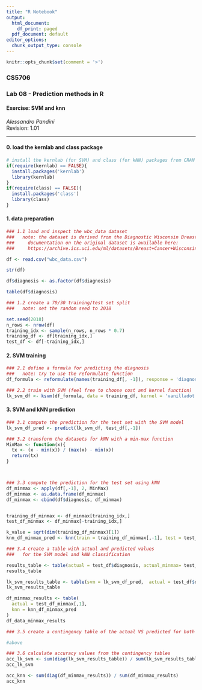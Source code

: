 ---
title: "R Notebook"
output:
  html_document:
    df_print: paged
  pdf_document: default
editor_options:
  chunk_output_type: console
---

```{r include=FALSE}
knitr::opts_chunk$set(comment = '>')
```

### CS5706
### Lab 08 - Prediction methods in R
#### Exercise:  SVM and knn
*Alessandro Pandini*  
Revision: 1.01

***

#### 0. load the kernlab and class package
```{r}
# install the kernlab (for SVM) and class (for kNN) packages from CRAN
if(require(kernlab) == FALSE){
  install.packages('kernlab')
  library(kernlab)
}
if(require(class) == FALSE){
  install.packages('class')
  library(class)
}
```

#### 1. data preparation
```{r}
### 1.1 load and inspect the wbc_data dataset
###   note: the dataset is derived from the Diagnostic Wisconsin Breast Cancer Database
###     documentation on the original dataset is available here:
###     https://archive.ics.uci.edu/ml/datasets/Breast+Cancer+Wisconsin+(Diagnostic)

df <- read.csv("wbc_data.csv")

str(df)

df$diagnosis <- as.factor(df$diagnosis)

table(df$diagnosis)

### 1.2 create a 70/30 training/test set split
###   note: set the random seed to 2018

set.seed(2018)
n_rows <- nrow(df)
training_idx <- sample(n_rows, n_rows * 0.7)
training_df <- df[training_idx,]
test_df <- df[-training_idx,]
```

#### 2. SVM training
```{r}
### 2.1 define a formula for predicting the diagnosis
###   note: try to use the reformulate function
df_formula <- reformulate(names(training_df[, -1]), response = 'diagnosis')

### 2.2 train with SVM (feel free to choose cost and kernel function)
lk_svm_df <- ksvm(df_formula, data = training_df, kernel = 'vanilladot', C = 1)


```

#### 3. SVM and kNN prediction
```{r}
### 3.1 compute the prediction for the test set with the SVM model
lk_svm_df_pred <- predict(lk_svm_df, test_df[,-1])

### 3.2 transform the datasets for kNN with a min-max function
MinMax <- function(x){
  tx <- (x - min(x)) / (max(x) - min(x))
  return(tx)
}



### 3.3 compute the prediction for the test set using kNN
df_minmax <- apply(df[,-1], 2, MinMax)
df_minmax <- as.data.frame(df_minmax)
df_minmax <- cbind(df$diagnosis, df_minmax)


training_df_minmax <- df_minmax[training_idx,]
test_df_minmax <- df_minmax[-training_idx,]

k_value = sqrt(dim(training_df_minmax)[1])
knn_df_minmax_pred <- knn(train = training_df_minmax[,-1], test = test_df_minmax[,-1], cl = training_df_minmax[,1], k = k_value)

### 3.4 create a table with actual and predicted values
###   for the SVM model and kNN classification

results_table <- table(actual = test_df$diagnosis, actual_minmax= test_df_minmax[,1], svm = lk_svm_df_pred, knn = knn_df_minmax_pred )
results_table

lk_svm_results_table <- table(svm = lk_svm_df_pred,  actual = test_df$diagnosis)
lk_svm_results_table

df_minmax_results <- table(
  actual = test_df_minmax[,1],
  knn = knn_df_minmax_pred
)
df_data_minmax_results

### 3.5 create a contingency table of the actual VS predicted for both SVM and kNN

#above

### 3.6 calculate accuracy values from the contingency tables
acc_lk_svm <- sum(diag(lk_svm_results_table)) / sum(lk_svm_results_table)
acc_lk_svm

acc_knn <- sum(diag(df_minmax_results)) / sum(df_minmax_results)
acc_knn

```
